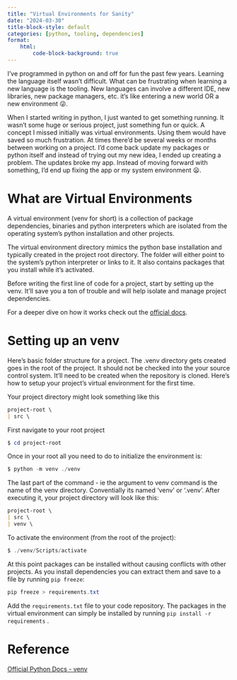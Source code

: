 ```yaml
---
title: "Virtual Environments for Sanity"
date: "2024-03-30"
title-block-style: default
categories: [python, tooling, dependencies]
format: 
    html:
        code-block-background: true
---
```


I've programmed in python on and off for fun the past few years. Learning the language itself wasn't difficult. What can be frustrating when learning a new language is the tooling. New languages can involve a different IDE, new libraries, new package managers, etc. it's like entering a new world OR a new environment 😜.

When I started writing in python, I just wanted to get something running. It wasn't some huge or serious project, just something fun or quick. A concept I missed initially was virtual environments. Using them would have saved so much frustration. At times there'd be several weeks or months between working on a project. I'd come back update my packages or python itself and instead of trying out my new idea, I ended up creating a problem. The updates broke my app. Instead of moving forward with something, I'd end up fixing the app or my system environment 😦.

# What are Virtual Environments

A virtual environment (venv for short) is a collection of package dependencies, binaries and python interpreters which are isolated from the operating system's python installation and other projects.

The virtual environment directory mimics the python base installation and typically created in the project root directory. The folder will either point to the system's python interpreter or links to it. It also contains packages that you install while it's activated.

Before writing the first line of code for a project, start by setting up the venv. It'll save you a ton of trouble and will help isolate and manage project dependencies.

For a deeper dive on how it works check out the [official docs](https://docs.python.org/3/library/venv.html#how-venvs-work).

# Setting up an venv

Here's basic folder structure for a project. The .venv directory gets created goes in the root of the project. It should not be checked into the your source control system. It'll need to be created when the repository is cloned. Here's how to setup your project's virtual environment for the first time.

Your project directory might look something like this

``` .markdown
project-root \ 
| src \ 
```

First navigate to your root project

``` powershell
$ cd project-root
```

Once in your root all you need to do to initialize the environment is:

``` powershell
$ python -m venv ./venv
```

The last part of the command - ie the argument to venv command is the name of the venv directory. Conventially its named 'venv' or '.venv'. After executing it, your project directory will look like this:

``` .markdown
project-root \ 
| src \ 
| venv \
```

To activate the environment (from the root of the project):

``` powershell
$ ./venv/Scripts/activate
```

At this point packages can be installed without causing conflicts with other projects. As you install dependencies you can extract them and save to a file by running `pip freeze`:

``` powershell
pip freeze > requirements.txt
```

Add the `requirements.txt` file to your code repository. The packages in the virtual environment can simply be installed by running `pip install -r requirements` .

# Reference

[Official Python Docs - venv](https://docs.python.org/3/library/venv.html)